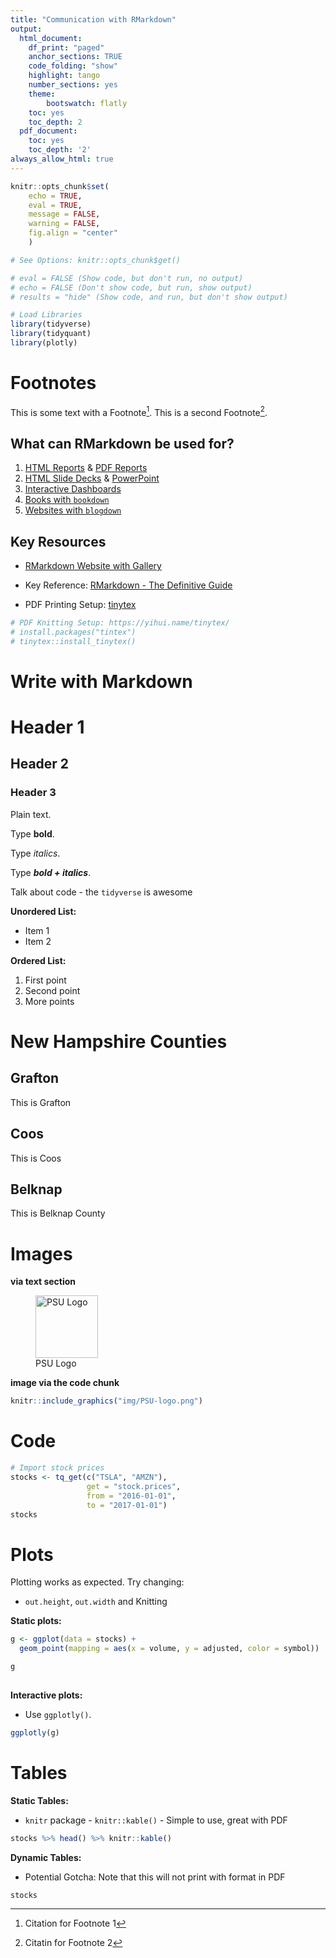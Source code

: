 ```yaml
---
title: "Communication with RMarkdown"
output:
  html_document: 
    df_print: "paged"
    anchor_sections: TRUE
    code_folding: "show"
    highlight: tango
    number_sections: yes
    theme: 
        bootswatch: flatly
    toc: yes
    toc_depth: 2
  pdf_document:
    toc: yes
    toc_depth: '2'
always_allow_html: true
---
```


```r
knitr::opts_chunk$set(
    echo = TRUE,
    eval = TRUE,
    message = FALSE,
    warning = FALSE,
    fig.align = "center"
    )

# See Options: knitr::opts_chunk$get()
```

```r

# eval = FALSE (Show code, but don't run, no output)
# echo = FALSE (Don't show code, but run, show output)
# results = "hide" (Show code, and run, but don't show output)

# Load Libraries
library(tidyverse)
library(tidyquant)
library(plotly)
```

# Footnotes

This is some text with a Footnote[^1]. This is a second Footnote[^2].

[^1]: Citation for Footnote 1

[^2]: Citatin for Footnote 2

## What can RMarkdown be used for?

1.  [HTML Reports](https://bookdown.org/yihui/rmarkdown/html-document.html) & [PDF Reports](https://bookdown.org/yihui/rmarkdown/pdf-document.html)
2.  [HTML Slide Decks](https://bookdown.org/yihui/rmarkdown/ioslides-presentation.html) & [PowerPoint](https://bookdown.org/yihui/rmarkdown/powerpoint-presentation.html)
3.  [Interactive Dashboards](https://rmarkdown.rstudio.com/flexdashboard/index.html)
4.  [Books with `bookdown`](https://bookdown.org/)
5.  [Websites with `blogdown`](https://bookdown.org/yihui/blogdown/)

## Key Resources

-   [RMarkdown Website with Gallery](https://rmarkdown.rstudio.com/index.html)

-   Key Reference: [RMarkdown - The Definitive Guide](https://bookdown.org/yihui/rmarkdown/)

-   PDF Printing Setup: [tinytex](https://yihui.name/tinytex/)

```r
# PDF Knitting Setup: https://yihui.name/tinytex/ 
# install.packages("tintex")
# tinytex::install_tinytex()
```

# Write with Markdown

# Header 1

## Header 2

### Header 3


Plain text.

Type **bold**.

Type *italics*.

Type ***bold + italics***.

Talk about code - the `tidyverse` is awesome

**Unordered List:**

-   Item 1
-   Item 2

**Ordered List:**

1.  First point
2.  Second point
3.  More points

# New Hampshire Counties {.tabset .tabset-fade .tabset-pills}

## Grafton

This is Grafton 

## Coos

This is Coos

## Belknap

This is Belknap County

# Images 

**via text section**

![PSU Logo](img/PSU-logo.png){width="100px"}

**image via the code chunk**   

```r
knitr::include_graphics("img/PSU-logo.png")
```

# Code

```r
# Import stock prices
stocks <- tq_get(c("TSLA", "AMZN"),
                 get = "stock.prices",
                 from = "2016-01-01",
                 to = "2017-01-01")
stocks
```



# Plots

Plotting works as expected. Try changing:

-   `out.height`, `out.width` and Knitting

**Static plots:**

```r
g <- ggplot(data = stocks) + 
  geom_point(mapping = aes(x = volume, y = adjusted, color = symbol))

g
  
```

**Interactive plots:**

-   Use `ggplotly()`.

```r
ggplotly(g)
```

# Tables

**Static Tables:**

-   `knitr` package - `knitr::kable()` - Simple to use, great with PDF

```r
stocks %>% head() %>% knitr::kable()
```

**Dynamic Tables:**

-   Potential Gotcha: Note that this will not print with format in PDF

```r
stocks 
```


